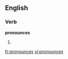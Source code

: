 ==English==

===Verb===
'''pronounces'''

# {{third-person singular of|[[pronounce]]}}

[[fr:pronounces]]
[[vi:pronounces]]